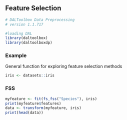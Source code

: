 ## Feature Selection

```r
# DALToolbox Data Preprocessing
# version 1.1.717

#loading DAL
library(daltoolbox) 
library(daltoolboxdp)
```

### Example
General function for exploring feature selection methods

```r
iris <- datasets::iris
```

### FSS

```r
myfeature <- fit(fs_fss("Species"), iris)
print(myfeature$features)
data <- transform(myfeature, iris)
print(head(data))
```

